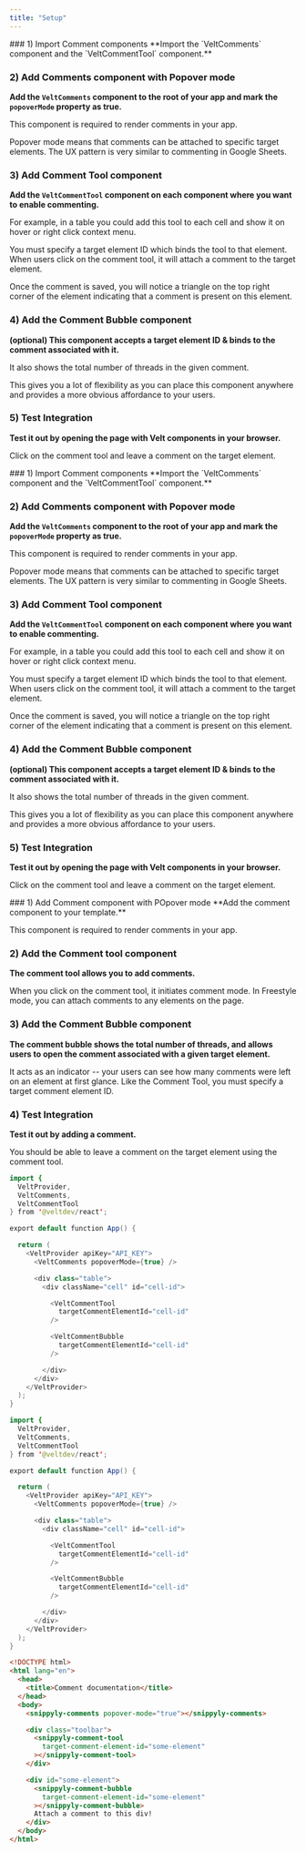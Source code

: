 ```yaml
---
title: "Setup"
---
```


<Tabs>
  <Tab title="React">
### 1) Import Comment components
**Import the `VeltComments` component and the `VeltCommentTool` component.**

### 2) Add Comments component with Popover mode

**Add the `VeltComments` component to the root of your app and mark the `popoverMode` property as true.**

This component is required to render comments in your app.

Popover mode means that comments can be attached to specific target elements. The UX pattern is very similar to commenting in Google Sheets.

### 3) Add Comment Tool component

**Add the `VeltCommentTool` component on each component where you want to enable commenting.**

For example, in a table you could add this tool to each cell and show it on hover or right click context menu.

You must specify a target element ID which binds the tool to that element. When users click on the comment tool, it will attach a comment to the target element.

Once the comment is saved, you will notice a triangle on the top right corner of the element indicating that a comment is present on this element.

### 4) Add the Comment Bubble component

**(optional) This component accepts a target element ID & binds to the comment associated with it.**

It also shows the total number of threads in the given comment.

This gives you a lot of flexibility as you can place this component anywhere and provides a more obvious affordance to your users.

### 5) Test Integration

**Test it out by opening the page with Velt components in your browser.**

Click on the comment tool and leave a comment on the target element.

  </Tab>
  <Tab title="Next.js">
### 1) Import Comment components
**Import the `VeltComments` component and the `VeltCommentTool` component.**

### 2) Add Comments component with Popover mode

**Add the `VeltComments` component to the root of your app and mark the `popoverMode` property as true.**

This component is required to render comments in your app.

Popover mode means that comments can be attached to specific target elements. The UX pattern is very similar to commenting in Google Sheets.

### 3) Add Comment Tool component

**Add the `VeltCommentTool` component on each component where you want to enable commenting.**

For example, in a table you could add this tool to each cell and show it on hover or right click context menu.

You must specify a target element ID which binds the tool to that element. When users click on the comment tool, it will attach a comment to the target element.

Once the comment is saved, you will notice a triangle on the top right corner of the element indicating that a comment is present on this element.

### 4) Add the Comment Bubble component

**(optional) This component accepts a target element ID & binds to the comment associated with it.**

It also shows the total number of threads in the given comment.

This gives you a lot of flexibility as you can place this component anywhere and provides a more obvious affordance to your users.

### 5) Test Integration

**Test it out by opening the page with Velt components in your browser.**

Click on the comment tool and leave a comment on the target element.

  </Tab>
  <Tab title="HTML">
### 1) Add Comment component with POpover mode
**Add the comment component to your template.**

This component is required to render comments in your app.

### 2) Add the Comment tool component

**The comment tool allows you to add comments.**

When you click on the comment tool, it initiates comment mode. In Freestyle mode, you can attach comments to any elements on the page.

### 3) Add the Comment Bubble component

**The comment bubble shows the total number of threads, and allows users to open the comment associated with a given target element.**

It acts as an indicator -- your users can see how many comments were left on an element at first glance. Like the Comment Tool, you must specify a target comment element ID.

### 4) Test Integration

**Test it out by adding a comment.**

You should be able to leave a comment on the target element using the comment tool.

  </Tab>
</Tabs>

<RequestExample>

```java React
import {
  VeltProvider,
  VeltComments,
  VeltCommentTool
} from '@veltdev/react';

export default function App() {

  return (
    <VeltProvider apiKey="API_KEY">
      <VeltComments popoverMode={true} />

      <div class="table">
        <div className="cell" id="cell-id">

          <VeltCommentTool
            targetCommentElementId="cell-id"
          />

          <VeltCommentBubble
            targetCommentElementId="cell-id"
          />

        </div>
      </div>
    </VeltProvider>
  );
}
```

```java Next.js
import {
  VeltProvider,
  VeltComments,
  VeltCommentTool
} from '@veltdev/react';

export default function App() {

  return (
    <VeltProvider apiKey="API_KEY">
      <VeltComments popoverMode={true} />

      <div class="table">
        <div className="cell" id="cell-id">

          <VeltCommentTool
            targetCommentElementId="cell-id"
          />

          <VeltCommentBubble
            targetCommentElementId="cell-id"
          />

        </div>
      </div>
    </VeltProvider>
  );
}
```

```html HTML
<!DOCTYPE html>
<html lang="en">
  <head>
    <title>Comment documentation</title>
  </head>
  <body>
    <snippyly-comments popover-mode="true"></snippyly-comments>

    <div class="toolbar">
      <snippyly-comment-tool
        target-comment-element-id="some-element"
      ></snippyly-comment-tool>
    </div>

    <div id="some-element">
      <snippyly-comment-bubble
        target-comment-element-id="some-element"
      ></snippyly-comment-bubble>
      Attach a comment to this div!
    </div>
  </body>
</html>
```

</RequestExample>
